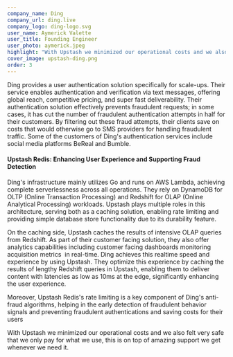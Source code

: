```yaml
---
company_name: Ding
company_url: ding.live
company_logo: ding-logo.svg
user_name: Aymerick Valette
user_title: Founding Engineer
user_photo: aymerick.jpeg
highlight: "With Upstash we minimized our operational costs and we also felt very safe that we only pay for what we use, this is on top of the amazing support we get whenever we need it."
cover_image: upstash-ding.png
order: 3
---
```



Ding provides a user authentication solution specifically for scale-ups. Their service enables authentication and verification via text messages, offering global reach, competitive pricing, and super fast deliverability. Their authentication solution effectively prevents fraudulent requests; in some cases, it has cut the number of fraudulent authentication attempts in half for their customers. By filtering out these fraud attempts, their clients save on costs that would otherwise go to SMS providers for handling fraudulent traffic. Some of the customers of Ding's authentication services include social media platforms BeReal and Bumble.
#### Upstash Redis: Enhancing User Experience and Supporting Fraud Detection

Ding's infrastructure mainly utilizes Go and runs on AWS Lambda, achieving complete serverlessness across all operations. They rely on DynamoDB for OLTP (Online Transaction Processing) and Redshift for OLAP (Online Analytical Processing) workloads. Upstash plays multiple roles in this architecture, serving both as a caching solution, enabling rate limiting and providing simple database store functionality due to its durability feature.

On the caching side, Upstash caches the results of intensive OLAP queries from Redshift. As part of their customer facing solution, they also offer analytics capabilities including customer facing dashboards monitoring acquisition metrics  in real-time. Ding achieves this realtime speed and experience by using Upstash. They optimize this experience by caching the results of lengthy Redshift queries in Upstash, enabling them to deliver content with latencies as low as 10ms at the edge, significantly enhancing the user experience.

Moreover, Upstash Redis's rate limiting is a key component of Ding's anti-fraud algorithms, helping in the early detection of fraudulent behavior signals and preventing fraudulent authentications and saving costs for their users

<Highlight name="Aymerick Valette" title="Founding Engineer" photo="aymerick.jpeg">
With Upstash we minimized our operational costs and we also felt very safe that we only pay for what we use, this is on top of amazing support we get whenever we need it.
</Highlight>
